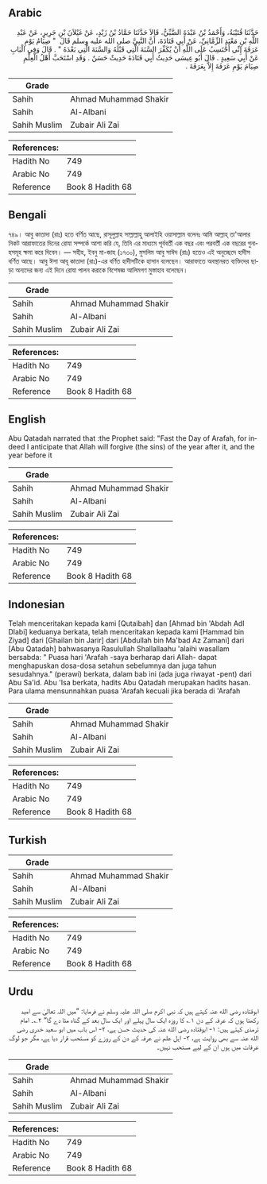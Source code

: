 ## Arabic


<div dir="rtl" lang="ar" style={{fontSize:'larger',backgroundColor:'#f8f9fa',padding:20}}>
حَدَّثَنَا قُتَيْبَةُ، وَأَحْمَدُ بْنُ عَبْدَةَ الضَّبِّيُّ، قَالاَ حَدَّثَنَا حَمَّادُ بْنُ زَيْدٍ، عَنْ غَيْلاَنَ بْنِ جَرِيرٍ، عَنْ عَبْدِ اللَّهِ بْنِ مَعْبَدٍ الزِّمَّانِيِّ، عَنْ أَبِي قَتَادَةَ، أَنَّ النَّبِيَّ صلى الله عليه وسلم قَالَ ‏ "‏ صِيَامُ يَوْمِ عَرَفَةَ إِنِّي أَحْتَسِبُ عَلَى اللَّهِ أَنْ يُكَفِّرَ السَّنَةَ الَّتِي قَبْلَهُ وَالسَّنَةَ الَّتِي بَعْدَهُ ‏"‏ ‏.‏ قَالَ وَفِي الْبَابِ عَنْ أَبِي سَعِيدٍ ‏.‏ قَالَ أَبُو عِيسَى حَدِيثُ أَبِي قَتَادَةَ حَدِيثٌ حَسَنٌ ‏.‏ وَقَدِ اسْتَحَبَّ أَهْلُ الْعِلْمِ صِيَامَ يَوْمِ عَرَفَةَ إِلاَّ بِعَرَفَةَ ‏.‏
</div>
<div style={{backgroundColor:'#f8f9fa',padding:20, marginBottom: 10}}><table> <thead> <tr> <th>Grade</th> <th></th> </tr> </thead> <tbody> <tr><td>Sahih</td><td>Ahmad Muhammad Shakir</td></tr><tr><td>Sahih</td><td>Al-Albani</td></tr><tr><td>Sahih Muslim</td><td>Zubair Ali Zai</td></tr></tbody></table><table> <thead> <tr> <th>References:</th> <th></th> </tr> </thead> <tbody><tr><td>Hadith No</td><td>749</td></tr><tr><td>Arabic No</td><td>749</td></tr><tr><td>Reference</td><td>Book 8 Hadith 68</td></tr></tbody></table></div>

## Bengali


<div dir="ltr" lang="bn" style={{fontSize:'larger',backgroundColor:'#f8f9fa',padding:20}}>
৭৪৯। আবু কাতাদা (রাঃ) হতে বর্ণিত আছে, রাসূলুল্লাহ সাল্লাল্লাহু আলাইহি ওয়াসাল্লাম বলেনঃ আমি আল্লাহ্ তা'আলার নিকট আরাফাতের দিনের রোযা সম্পর্কে আশা করি যে, তিনি এর মাধ্যমে পূর্ববর্তী এক বছর এবং পরবর্তী এক বছরের গুনাহসমূহ ক্ষমা করে দিবেন। — সহীহ, ইবনু মা-জাহ (১৭৩০), মুসলিম আবু সাঈদ (রাঃ) হতেও এই অনুচ্ছেদে হাদীস বর্ণিত আছে। আবু ঈসা আবূ কাতাদা (রাঃ)-এর বর্ণিত হাদীসটিকে হাসান বলেছেন। আরাফাতে অবস্থানরত ব্যক্তিদের ছাড়া অন্যদের জন্য এই দিনে রোযা পালন করাকে বিশেষজ্ঞ আলিমগণ মুস্তাহাব বলেছেন।
</div>
<div style={{backgroundColor:'#f8f9fa',padding:20, marginBottom: 10}}><table> <thead> <tr> <th>Grade</th> <th></th> </tr> </thead> <tbody> <tr><td>Sahih</td><td>Ahmad Muhammad Shakir</td></tr><tr><td>Sahih</td><td>Al-Albani</td></tr><tr><td>Sahih Muslim</td><td>Zubair Ali Zai</td></tr></tbody></table><table> <thead> <tr> <th>References:</th> <th></th> </tr> </thead> <tbody><tr><td>Hadith No</td><td>749</td></tr><tr><td>Arabic No</td><td>749</td></tr><tr><td>Reference</td><td>Book 8 Hadith 68</td></tr></tbody></table></div>

## English


<div dir="ltr" lang="en" style={{fontSize:'larger',backgroundColor:'#f8f9fa',padding:20}}>
Abu Qatadah narrated that :the Prophet said: "Fast the Day of Arafah, for indeed I anticipate that Allah will forgive (the sins) of the year after it, and the year before it
</div>
<div style={{backgroundColor:'#f8f9fa',padding:20, marginBottom: 10}}><table> <thead> <tr> <th>Grade</th> <th></th> </tr> </thead> <tbody> <tr><td>Sahih</td><td>Ahmad Muhammad Shakir</td></tr><tr><td>Sahih</td><td>Al-Albani</td></tr><tr><td>Sahih Muslim</td><td>Zubair Ali Zai</td></tr></tbody></table><table> <thead> <tr> <th>References:</th> <th></th> </tr> </thead> <tbody><tr><td>Hadith No</td><td>749</td></tr><tr><td>Arabic No</td><td>749</td></tr><tr><td>Reference</td><td>Book 8 Hadith 68</td></tr></tbody></table></div>

## Indonesian


<div dir="ltr" lang="id" style={{fontSize:'larger',backgroundColor:'#f8f9fa',padding:20}}>
Telah menceritakan kepada kami [Qutaibah] dan [Ahmad bin 'Abdah Adl Dlabi] keduanya berkata, telah menceritakan kepada kami [Hammad bin Ziyad] dari [Ghailan bin Jarir] dari [Abdullah bin Ma'bad Az Zamani] dari [Abu Qatadah] bahwasanya Rasulullah Shallallaahu 'alaihi wasallam bersabda: " Puasa hari 'Arafah -saya berharap dari Allah- dapat menghapuskan dosa-dosa setahun sebelumnya dan juga tahun sesudahnya." (perawi) berkata, dalam bab ini (ada juga riwayat -pent) dari Abu Sa'id. Abu 'Isa berkata, hadits Abu Qatadah merupakan hadits hasan. Para ulama mensunnahkan puasa 'Arafah kecuali jika berada di 'Arafah
</div>
<div style={{backgroundColor:'#f8f9fa',padding:20, marginBottom: 10}}><table> <thead> <tr> <th>Grade</th> <th></th> </tr> </thead> <tbody> <tr><td>Sahih</td><td>Ahmad Muhammad Shakir</td></tr><tr><td>Sahih</td><td>Al-Albani</td></tr><tr><td>Sahih Muslim</td><td>Zubair Ali Zai</td></tr></tbody></table><table> <thead> <tr> <th>References:</th> <th></th> </tr> </thead> <tbody><tr><td>Hadith No</td><td>749</td></tr><tr><td>Arabic No</td><td>749</td></tr><tr><td>Reference</td><td>Book 8 Hadith 68</td></tr></tbody></table></div>

## Turkish


<div dir="ltr" lang="tr" style={{fontSize:'larger',backgroundColor:'#f8f9fa',padding:20}}>

</div>
<div style={{backgroundColor:'#f8f9fa',padding:20, marginBottom: 10}}><table> <thead> <tr> <th>Grade</th> <th></th> </tr> </thead> <tbody> <tr><td>Sahih</td><td>Ahmad Muhammad Shakir</td></tr><tr><td>Sahih</td><td>Al-Albani</td></tr><tr><td>Sahih Muslim</td><td>Zubair Ali Zai</td></tr></tbody></table><table> <thead> <tr> <th>References:</th> <th></th> </tr> </thead> <tbody><tr><td>Hadith No</td><td>749</td></tr><tr><td>Arabic No</td><td>749</td></tr><tr><td>Reference</td><td>Book 8 Hadith 68</td></tr></tbody></table></div>

## Urdu


<div dir="rtl" lang="ur" style={{fontSize:'larger',backgroundColor:'#f8f9fa',padding:20}}>
ابوقتادہ رضی الله عنہ کہتے ہیں کہ نبی اکرم صلی اللہ علیہ وسلم نے فرمایا: ”میں اللہ تعالیٰ سے امید رکھتا ہوں کہ عرفہ کے دن ۱؎ کا روزہ ایک سال پہلے اور ایک سال بعد کے گناہ مٹا دے گا“ ۲؎۔ امام ترمذی کہتے ہیں: ۱- ابوقتادہ رضی الله عنہ کی حدیث حسن ہے، ۲- اس باب میں ابو سعید خدری رضی الله عنہ سے بھی روایت ہے، ۳- اہل علم نے عرفہ کے دن کے روزے کو مستحب قرار دیا ہے، مگر جو لوگ عرفات میں ہوں ان کے لیے مستحب نہیں۔
</div>
<div style={{backgroundColor:'#f8f9fa',padding:20, marginBottom: 10}}><table> <thead> <tr> <th>Grade</th> <th></th> </tr> </thead> <tbody> <tr><td>Sahih</td><td>Ahmad Muhammad Shakir</td></tr><tr><td>Sahih</td><td>Al-Albani</td></tr><tr><td>Sahih Muslim</td><td>Zubair Ali Zai</td></tr></tbody></table><table> <thead> <tr> <th>References:</th> <th></th> </tr> </thead> <tbody><tr><td>Hadith No</td><td>749</td></tr><tr><td>Arabic No</td><td>749</td></tr><tr><td>Reference</td><td>Book 8 Hadith 68</td></tr></tbody></table></div>
